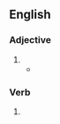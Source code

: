 ==English==

===Adjective===
{{en-adj}}

# {{rfdef|en}}
#*{{quote-journal|en|date=1 August 2020|work={{w|The Guardian}}|author=David Hytner|url=https://www.theguardian.com/football/2020/aug/01/aubameyang-arsenal-chelsea-fa-cup-final-match-report|title=Aubameyang at the double as Arsenal turn tables on Chelsea to win FA Cup|passage=Football behind closed doors is '''discombobulating'''; this was a whole new level of weirdness}}

===Verb===
{{head|en|verb form}}

# {{present participle of|en|discombobulate|nocat=1}}